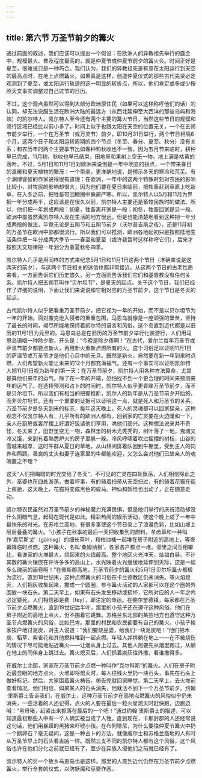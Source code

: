 ```yaml
---
---
---
```

title: 第六节 万圣节前夕的篝火
---




通过前面的叙述，我们应该可以提出一个假设：在欧洲人的异教祖先举行的盛会中，规模最大、普及程度最高的，就是仲夏节或仲夏节前夕的篝火会。时间正好是夏至，很难说只是一种巧合。我们认为，我们的异教祖先是有意在太阳运行到天空的最高点时，在地上点燃篝火。如果真是这样，创造仲夏仪式的那些古代先贤必定观测到了夏至，或太阳运行轨迹的这一明显的转折点，所以，他们肯定或多或少按照天文事实调整过自己过节的日历。

不过，这个观点虽然可以得到大部分欧洲原住民（如果可以这样称呼他们的话）的认同，却无法说服生活在欧洲大陆的最远方（从西北延伸至大西洋的那些岛屿和海峡）的凯尔特人。凯尔特人至今还有两个主要的篝火节日，当然这些节日的规模和流行区域已经比以前小多了，时间上似乎也跟太阳在天空的位置无关，一个在五朔节前夕举行，一个在万圣节（或万灵节）前夕，即10月31日举行，两个节日相隔6个月，这两个日子和太阳运转周期的四个节点（冬至、春分、夏至、秋分）没有关系；和农历年的两个主要季节比如春种和秋收也不一致，因为五月节来临时，耕种早已完成，11月初，秋收也早已结束，田地里和果树上空无一物，地上满是枯黄的落叶。不过，5月1日和11月1日对欧洲来说倒是一年中明显的拐点，一个带来春日的温暖和夏天植物的繁茂；一个带来，更准确地说，是预示冬天的寒冷和荒芜。有个渊博睿智的作家说得很有道理：在欧洲，一年中的这两个特殊时刻对农民的影响比较小，对牧民的影响却很大，因为他们要在夏日来临前，把牲畜赶到草原上吃新草，在入冬之前，把牲畜带回棚圈中躲避严寒。所以，凯尔特人以5月和11月为界把一年分成两半，这应该是在很久以前，凯尔特人主要还是畜牧民族时的做法。所以，他们把一年划成两段：初夏，牲畜离开家是一段；初冬，牲畜回家是另一段。欧洲中部虽然离凯尔特人现在生活的地方很远，但是也能清楚地看到这种把一年分成两段的做法，毕竟无论是五朔节和五朔节前夕（沃尔普吉斯之夜），还是11月初的万圣节在欧洲中部都很流行。所以我们可以推测，欧洲各地起初只是按照陆地生活条件把一年分成两大季节——春至和夏至（或许我暂时这样称呼它们），后来才按照天文规律把一年划分为春夏秋冬四季。

凯尔特人几乎是用同样的方式来纪念5月1日和11月1日这两个节日（准确来说是这两天的前夕），与这两个节日相关的迷信也都非常接近。从这两个节日的古老性质来看，一方面告诉它们历史悠久，另一方面则告诉我们它们和基督教没有任何关系。凯尔特人把五朔节叫作“贝尔坦节”，是夏天的起点。关于这个节日，我们已经作了详细的说明，下面让我们来说说和它相对应的万圣节前夕，这个节日是冬天的起点。

古代凯尔特人似乎更看重万圣节前夕，把它视为一年的开始，而不是以贝尔坦节为一年的开始。面对撒克逊入侵者的重重包围，马恩岛就像是一座顽强的堡垒，坚持了最长的时间，竭尽所能地保持着凯尔特的语言和风俗。这个岛直到近代都是以旧历的11月1日为元旦的。马恩岛总是在旧历的万圣节前夕举行化装游行，人们用马恩岛语唱一种除夕歌，开头是：“今晚是除夕夜啊！”在古代，爱尔兰每年万圣节或萨温节前夕都要点新火，再用新火重新点燃所有的火。这个习俗足以证明11月1日的萨温节或万圣节才是他们心目中的元旦。既然是新火，自然要在新一年到来时点燃，人们希望新火能让未来的12个月都充满福气。还有一个事实可以证明凯尔特人把11月1日视为新年的第一天：在万圣节前夕，凯尔特人用各种方法算命，尤其是算他们来年的运气。除了在一年的开端，恐怕找不到一个更合理的时间来预测来年的运气了。在选择预测和占卜的时间时，凯尔特人似乎更青睐万圣节前夕，而不是贝尔坦节。所以我们有相当的把握推断，凯尔人的新年是从万圣节前夕开始的，而非贝尔坦节。还有一个重要的证据可以证明这一点，就是死人和万圣节的关系。万圣节前夕是冬天到来的标志，每年这天晚上，死人的灵魂都可以回家探亲，这种观念不仅凯尔特人有，几乎所有的欧洲人都有。回到家的亡灵要在火边暖和一下，亲人在厨房或客厅摆上好酒好饭请他们享用，哄他们高兴。这种想法说来并不奇怪，冬天来了，田野里空无一物，森林里的树木光秃秃的，树叶落了一地，鬼魂又冷又饿，来到有着熟悉炉火的房子里躲一躲。冷风呼啸着吹过摇摆的树枝，山谷的雪越来越厚，这时牛群从夏日的草地，从山林间排着队回到牛棚里，受到主人的饲养和照顾。善良的丈夫和妻子连家里的牛都能欢迎，又怎么会对他们已故亲人的魂魄置之不理？

这天“人们把晦暗的时光交给了冬天”，不可见的亡灵在四处飘荡，人们相信除此之外，巫婆也在四处游荡，做着坏事，有的骑着扫帚从天空扫过，有的骑着花猫在街上疾驰，这天晚上，花猫将变成黑色的骏马。神仙和妖怪也出动了，正在随意走动。

凯尔特农民虽然对万圣节前夕的神秘魔力充满畏惧，但是他们举行的庆祝活动却没什么阴暗气息，起码在现代是如此。精彩热闹的娱乐活动，使这个晚上成了一年中最快乐的时光。在苏格兰高地，有很多事使这个节日染上了浪漫色彩，比如山坡上层层叠叠的篝火。“小孩子在秋季的最后一天把收集到的燃料，羊齿草和一种叫作‘嘉尼斯戈’（gàinisg）的细长草叶，和柏油桶一起堆在房子附近的高地上，等夜幕降临时点燃。这种篝火，名叫‘桑姆纳根’，各家各户都点一堆。邻里之间互相攀比，看谁家的火堆最大，烧起来的火焰最高。整个地区火光冲天，灿如白昼。不计其数的篝火镶嵌在许许多多的高山上，水光映着火光缓缓地延伸到天际，这是一幅多么瑰丽的画卷啊！”在佩斯郡高地，万圣节前夕的篝火和5月1日贝尔坦篝火都极为流行。直到18世纪末，这种点燃篝火的习俗在卡兰德教区仍未消失。等火焰熄灭，人们把灰收集起来，撒成一个圆圈，参与篝火活动的人家都可以在这个圈的外围放一块石头。第二天早上，如果有石头发生移动或损坏，它所对应的人一年之内必定要死，人们相信那是费（fey），即注定的命运。在鲍尔奎德镇，每家都在万圣节前夕点燃篝火，直到19世纪后半叶，那里的小孩子还在遵守这种风俗。他们在房子附近的高地上点火，但不围着它跳舞。苏格兰东北部的某些地方也遵守这种万圣节点燃篝火的风俗，比如巴肯。那里的村民和农民都要有自己的篝火。小孩子挨家挨户地讨泥炭，对主人说道：“我们要烧巫婆，给我们一块泥炭吧！”他们把木炭、稻草、紫雀花和其他燃料堆到一起点燃。年轻人并排躺在地上——在不被烧伤的情况下尽可能地贴近篝火——让烟从身上过去。其他人则要先从烟里跑过，从躺在地上的同伴身上跳过去。篝火熄灭后，人们抓着炭灰往外撒，看谁撒得多。

在威尔士北部，家家在万圣节前夕点燃一种叫作“克尔科斯”的篝火。人们在房子附近最显眼的地方点火，火堆即将熄灭时，每人往残火里扔一块石头，事先在石头上做好标记。然后，大家围着篝火祷告，祷告完就回家睡觉。第二天早上，去火堆前查看情况。他们相信，如果某人的石头消失，他就活不到下一个万圣节前夕。约翰·里斯爵士告诉我们，在威尔士，这种万圣节前夕在高地点燃篝火的风俗似乎仍未消失，一些活着的人还记得，点火的人要在最后一粒火星熄灭时赶快跑，边跑边喊：“黑母猪，赶紧出来抓落在最后的一个吧！”通过约翰·里斯爵士的描述，可以知道最初那些人中有一个人确实被当成了人牲。直到现在，卡那封郡的人还经常说这句话，他们用暴躁的黑猪来吓唬小孩。在布列塔尼，为什么要往仲夏节篝火中扔一个鹅卵石？毫无疑问，这是一种占卜的方法，就像威尔士和苏格兰高地的人有时从万圣节早上的石头看吉凶一样。既然三支不同的凯尔特人都有这个风俗，这个风俗也许在他们分化之前就已经有了，至少在异族入侵他们之前就已经有了。

凯尔特人的另一个故乡马恩岛也是这样。那里的人直到近代仍然在万圣节前夕点燃篝火，举行全套的仪式，以防妖魔和巫婆作恶。